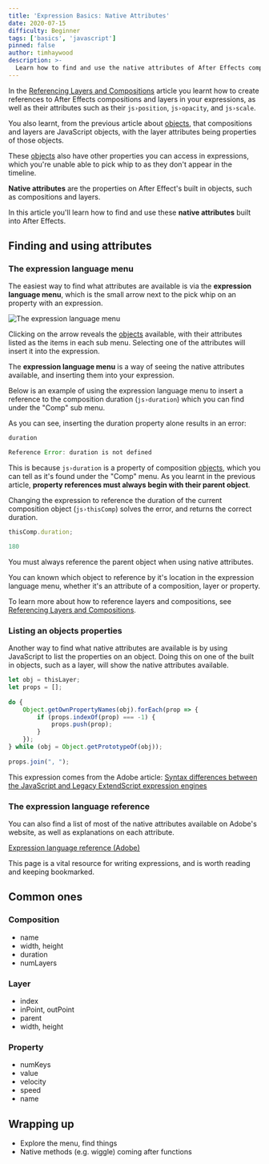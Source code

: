 ```yaml
---
title: 'Expression Basics: Native Attributes'
date: 2020-07-15
difficulty: Beginner
tags: ['basics', 'javascript']
pinned: false
author: timhaywood
description: >-
  Learn how to find and use the native attributes of After Effects compositions and layers.
---
```



In the [Referencing Layers and Compositions](/blog/basics-referance-layers) article you learnt how to create references to After Effects compositions and layers in your expressions, as well as their attributes such as their `js›position`, `js›opacity`, and `js›scale`.

You also learnt, from the previous article about [objects](/blog/basics-objects), that compositions and layers are JavaScript objects, with the layer attributes being properties of those objects.

These [objects](/blog/basics-objects) also have other properties you can access in expressions, which you're unable able to pick whip to as they don't appear in the timeline.

<Inform>

**Native attributes** are the properties on After Effect's built in objects, such as compositions and layers.

</Inform>

In this article you'll learn how to find and use these **native attributes** built into After Effects.

## Finding and using attributes

### The expression language menu

The easiest way to find what attributes are available is via the **expression language menu**, which is the small arrow next to the pick whip on an property with an expression.

![The expression language menu](expression-language-menu.png)

Clicking on the arrow reveals the [objects](/blog/basics-objects) available, with their attributes listed as the items in each sub menu. Selecting one of the attributes will insert it into the expression.

<Inform>

The **expression language menu** is a way of seeing the native attributes available, and inserting them into your expression.

</Inform>

Below is an example of using the expression language menu to insert a reference to the composition duration (`js›duration`) which you can find under the "Comp" sub menu.

<LocalVideo videoName="inserting-a-native-attribute" title="Inserting a reference to the composition duration using the expression language menu"/>

As you can see, inserting the duration property alone results in an error:

```js
duration
```

<Errorful>

```js
Reference Error: duration is not defined
```

</Errorful>

This is because `js›duration` is a property of composition [objects](/blog/basics-objects), which you can tell as it's found under the "Comp" menu. As you learnt in the previous article, **property references must always begin with their parent object**.

Changing the expression to reference the duration of the current composition object (`js›thisComp`) solves the error, and returns the correct duration.

```js
thisComp.duration;
```

<Successful>

```js
180
```

</Successful>

<Inform>

You must always reference the parent object when using native attributes.

</Inform>

You can known which object to reference by it's location in the expression language menu, whether it's an attribute of a composition, layer or property.

<Note>

To learn more about how to reference layers and compositions, see [Referencing Layers and Compositions](/blog/basics-referance-layers).

</Note>

### Listing an objects properties

Another way to find what native attributes are available is by using JavaScript to list the properties on an object. Doing this on one of the built in objects, such as a layer, will show the native attributes available.

```js
let obj = thisLayer;
let props = [];
  
do {
    Object.getOwnPropertyNames(obj).forEach(prop => {
        if (props.indexOf(prop) === -1) {
            props.push(prop);
        }
    });
} while (obj = Object.getPrototypeOf(obj));
  
props.join(", ");      
```

<Note>

This expression comes from the Adobe article: [Syntax differences between the JavaScript and Legacy ExtendScript expression engines](https://helpx.adobe.com/au/after-effects/using/legacy-and-extend-script-engine.html)

</Note>

### The expression language reference

You can also find a list of most of the native attributes available on Adobe's website, as well as explanations on each attribute.

[Expression language reference (Adobe)](https://helpx.adobe.com/au/after-effects/using/expression-language-reference.html)

This page is a vital resource for writing expressions, and is worth reading and keeping bookmarked.

## Common ones

### Composition

- name
- width, height
- duration
- numLayers

### Layer

- index
- inPoint, outPoint
- parent
- width, height

### Property

- numKeys
- value
- velocity
- speed
- name

## Wrapping up

- Explore the menu, find things
- Native methods (e.g. wiggle) coming after functions
